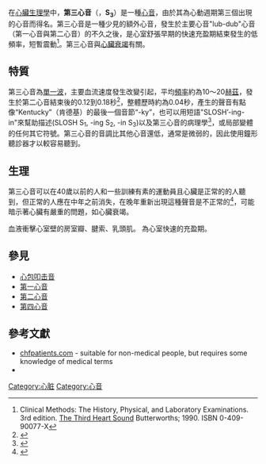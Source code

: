 {{Infobox
|name         = 
|bodystyle    = 
|title        = 第三心音
|titlestyle   = 
|above        = 
|abovestyle   = 
|image        = [[File:Third_heart_sound_110bpm.png|250px]]
|imagestyle   = 
|caption      = 第三心音的振幅很低。
|captionstyle = 
|headerstyle  = 
|labelstyle   = 
|datastyle    = 

|header1  = 基本資料
|label1   = 
|data1    = 
|header2  = 
|label2   = 英文名稱
|data2    = {{{Engname|Third heart sound}}}
|header3  = 
|label3   = 代號
|data3    = {{{symbol|S<sub>3</sub>}}}
|header4  = 
|label4   = 波形
|data4    = "-y"，一般聽不見
|header5  = 波的性質
|label5   = 
|data5    = 
|header6  = 
|label6   = 頻率
|data6    = 10~20[[Hz|Hz]]
|header7  = 
|label7   = 時間長度
|data7    = 0.04～0.05[[秒|秒]]
|header8  = 
|label8   = 
|data8    = 
|header9  = 
|label9   =
|data9    = 
|header10 = 
|label10  = 成因
|data10   = 
*快速充盈期末血流速度的改變
|header11 = 病變
|label11   = 
|data11   = 
|label12  = [[國際疾病與相關健康問題統計分類|ICD]][[ICD-9編碼列表|-9]]
|data12   = {{ICD9|427.9}}, {{ICD9|785.3}}
|header13  = 
|label13   =[[疾病資料庫|疾病資料庫]]
|data13    = [http://www.diseasesdatabase.com/ddb13037.htm 13037]

|belowstyle =
|below = 
}}
在[[心臟生理學|心臟生理學]]中，'''第三心音'''（{{lang-en|Third heart sound}}，'''S<sub>3</sub>'''）是一種[[心音|心音]]，由於其為心動週期第三個出現的心音而得名。第三心音是一種少見的額外心音，發生於主要心音"lub-dub"心音（第一心音與第二心音）的不久之後，是心室舒張早期的快速充盈期結束發生的低頻率，短暫震動<ref name="The Third Heart Sound">Clinical Methods: The History, Physical, and Laboratory Examinations. 3rd edition. [http://www.ncbi.nlm.nih.gov/books/NBK342/ The Third Heart Sound] {{Wayback|url=http://www.ncbi.nlm.nih.gov/books/NBK342/ |date=20200810063146 }}  Butterworths; 1990. ISBN 0-409-90077-X</ref>。第三心音與[[心臟衰竭|心臟衰竭]]有關。

== 特質 ==
第三心音為[[單一波|單一波]]，主要血流速度發生改變引起，平均[[頻率|頻率]]約為10～20[[赫茲|赫茲]]，發生於第二心音結束後的0.12到0.18秒<ref name="urlTechniques - Heart Sounds & Murmurs Exam - Physical Diagnosis Skills - University of Washington School of Medicine">{{cite web |url=http://depts.washington.edu/physdx/heart/tech2.html |title=Techniques - Heart Sounds & Murmurs Exam - Physical Diagnosis Skills - University of Washington School of Medicine |work= |accessdate=2009-03-06 |archive-date=2009-02-21 |archive-url=https://web.archive.org/web/20090221140642/http://depts.washington.edu/physdx/heart/tech2.html |dead-url=no }}</ref>，整體歷時約為0.04秒，產生的聲音有點像“Kentucky”（肯德基）的最後一個音節“-ky”，也可以用短語"SLOSH’-ing-in"來幫助描述(SLOSH S<sub>1</sub>, -ing S<sub>2</sub>, -in S<sub>3</sub>)以及第三心音的病理學<ref>{{cite web|title=The Third Heart Sound|url=http://www.wilkes.med.ucla.edu/S3main.htm|work=The Auscultation Assistant - Rubs and Gallops|access-date=2013-11-30|archive-url=https://web.archive.org/web/20120806200825/http://www.wilkes.med.ucla.edu/S3main.htm|archive-date=2012-08-06|dead-url=yes}}</ref>，或局部變體的任何其它符號。第三心音的音調比其他心音還低，通常是微弱的，因此使用鐘形聽診器才以較容易聽到。

== 生理 ==
第三心音可以在40歲以前的人和一些訓練有素的運動員且心臟是正常的的人聽到，但正常的人應在中年之前消失，在晚年重新出現這種聲音是不正常的<ref name="urlTHE PHONOCARDIOGRAPHY">{{cite web |url=http://faculty.etsu.edu/currie/phonocardiography.htm |title=THE PHONOCARDIOGRAPHY |work= |accessdate=2009-03-06 |archive-date=2008-10-10 |archive-url=https://web.archive.org/web/20081010025620/http://faculty.etsu.edu/currie/phonocardiography.htm |dead-url=no }}</ref>，可能暗示著心臟有嚴重的問題，如心臟衰竭。

血液衝擊心室壁的房室瓣、腱索、乳頭肌。
為心室快速的充盈期。

== 參見 ==
*[[心包叩击音|心包叩击音]]
*[[第一心音|第一心音]]
*[[第二心音|第二心音]]
*[[第四心音|第四心音]]

== 參考文獻 ==
{{Reflist}}
* [https://web.archive.org/web/20130802084817/http://www.chfpatients.com/faq/s3s4.htm chfpatients.com] - suitable for non-medical people, but requires some knowledge of medical terms
* {{cite journal |author=KUO PT, SCHNABEL TG, BLAKEMORE WS, WHEREAT AF |title=Diastolic Gallop Sounds, the Mechanism of Production |url=https://archive.org/details/sim_journal-of-clinical-investigation_1957-07_36_7/page/1035 |journal=J. Clin. Invest. |volume=36 |issue=7 |pages=1035–42 |year=1957 |pmid=13449156 |doi= 10.1172/JCI103499|pmc=1072690}}

[[Category:心脏|Category:心脏]]
[[Category:心音|Category:心音]]